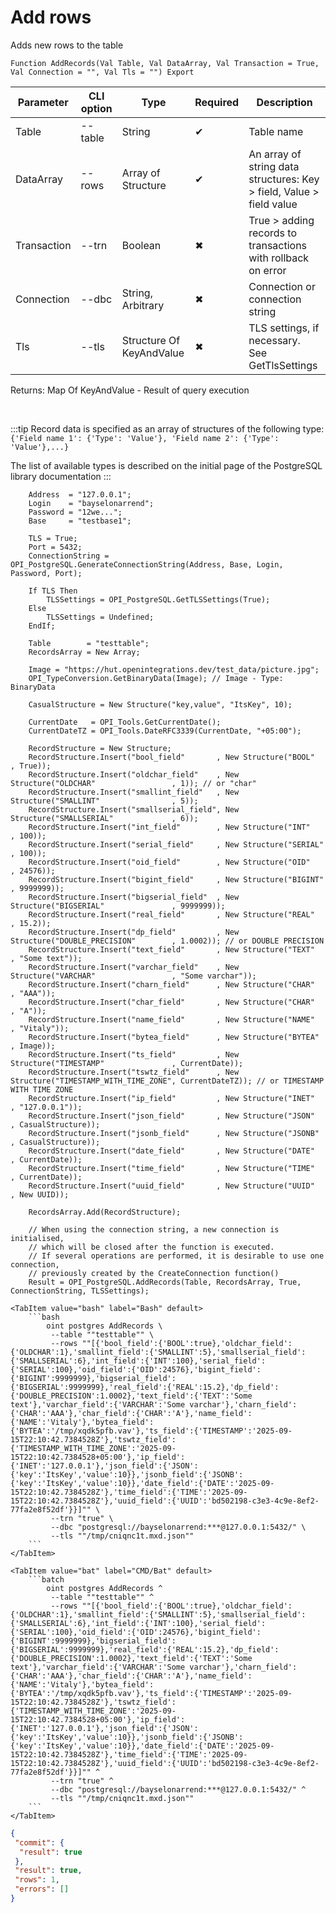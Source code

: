 ﻿---
sidebar_position: 11
description: Add rows and other functions to work with PostgreSQL in the Open Integration Package, a free open-source integration library for 1C:Enterprise 8, OneScript and CLI
keywords: [1C, 1С, 1С:Enterprise, 1С:Enterprise 8.3, API, Integration, Services, Exchange, OneScript, CLI, PostgreSQL]
---


# Add rows
 Adds new rows to the table



`Function AddRecords(Val Table, Val DataArray, Val Transaction = True, Val Connection = "", Val Tls = "") Export`

  | Parameter | CLI option | Type | Required | Description |
  |-|-|-|-|-|
  | Table | --table | String | &#x2714; | Table name |
  | DataArray | --rows | Array of Structure | &#x2714; | An array of string data structures: Key > field, Value > field value |
  | Transaction | --trn | Boolean | &#x2716; | True > adding records to transactions with rollback on error |
  | Connection | --dbc | String, Arbitrary | &#x2716; | Connection or connection string |
  | Tls | --tls | Structure Of KeyAndValue | &#x2716; | TLS settings, if necessary. See GetTlsSettings |

  
  Returns:  Map Of KeyAndValue - Result of query execution

<br/>

:::tip
Record data is specified as an array of structures of the following type:<br/>`{'Field name 1': {'Type': 'Value'}, 'Field name 2': {'Type': 'Value'},...}`

The list of available types is described on the initial page of the PostgreSQL library documentation
:::
<br/>



```bsl title="1C:Enterprise/OneScript code example"
    Address  = "127.0.0.1";
    Login    = "bayselonarrend";
    Password = "12we...";
    Base     = "testbase1";

    TLS = True;
    Port = 5432;
    ConnectionString = OPI_PostgreSQL.GenerateConnectionString(Address, Base, Login, Password, Port);

    If TLS Then
        TLSSettings = OPI_PostgreSQL.GetTLSSettings(True);
    Else
        TLSSettings = Undefined;
    EndIf;

    Table        = "testtable";
    RecordsArray = New Array;

    Image = "https://hut.openintegrations.dev/test_data/picture.jpg";
    OPI_TypeConversion.GetBinaryData(Image); // Image - Type: BinaryData

    CasualStructure = New Structure("key,value", "ItsKey", 10);

    CurrentDate   = OPI_Tools.GetCurrentDate();
    CurrentDateTZ = OPI_Tools.DateRFC3339(CurrentDate, "+05:00");

    RecordStructure = New Structure;
    RecordStructure.Insert("bool_field"       , New Structure("BOOL"                    , True));
    RecordStructure.Insert("oldchar_field"    , New Structure("OLDCHAR"                 , 1)); // or "char"
    RecordStructure.Insert("smallint_field"   , New Structure("SMALLINT"                , 5));
    RecordStructure.Insert("smallserial_field", New Structure("SMALLSERIAL"             , 6));
    RecordStructure.Insert("int_field"        , New Structure("INT"                     , 100));
    RecordStructure.Insert("serial_field"     , New Structure("SERIAL"                  , 100));
    RecordStructure.Insert("oid_field"        , New Structure("OID"                     , 24576));
    RecordStructure.Insert("bigint_field"     , New Structure("BIGINT"                  , 9999999));
    RecordStructure.Insert("bigserial_field"  , New Structure("BIGSERIAL"               , 9999999));
    RecordStructure.Insert("real_field"       , New Structure("REAL"                    , 15.2));
    RecordStructure.Insert("dp_field"         , New Structure("DOUBLE_PRECISION"        , 1.0002)); // or DOUBLE PRECISION
    RecordStructure.Insert("text_field"       , New Structure("TEXT"                    , "Some text"));
    RecordStructure.Insert("varchar_field"    , New Structure("VARCHAR"                 , "Some varchar"));
    RecordStructure.Insert("charn_field"      , New Structure("CHAR"                    , "AAA"));
    RecordStructure.Insert("char_field"       , New Structure("CHAR"                    , "A"));
    RecordStructure.Insert("name_field"       , New Structure("NAME"                    , "Vitaly"));
    RecordStructure.Insert("bytea_field"      , New Structure("BYTEA"                   , Image));
    RecordStructure.Insert("ts_field"         , New Structure("TIMESTAMP"               , CurrentDate));
    RecordStructure.Insert("tswtz_field"      , New Structure("TIMESTAMP_WITH_TIME_ZONE", CurrentDateTZ)); // or TIMESTAMP WITH TIME ZONE
    RecordStructure.Insert("ip_field"         , New Structure("INET"                    , "127.0.0.1"));
    RecordStructure.Insert("json_field"       , New Structure("JSON"                    , CasualStructure));
    RecordStructure.Insert("jsonb_field"      , New Structure("JSONB"                   , CasualStructure));
    RecordStructure.Insert("date_field"       , New Structure("DATE"                    , CurrentDate));
    RecordStructure.Insert("time_field"       , New Structure("TIME"                    , CurrentDate));
    RecordStructure.Insert("uuid_field"       , New Structure("UUID"                    , New UUID));

    RecordsArray.Add(RecordStructure);

    // When using the connection string, a new connection is initialised,
    // which will be closed after the function is executed.
    // If several operations are performed, it is desirable to use one connection,
    // previously created by the CreateConnection function()
    Result = OPI_PostgreSQL.AddRecords(Table, RecordsArray, True, ConnectionString, TLSSettings);
```
 

 <Tabs>
  
    <TabItem value="bash" label="Bash" default>
        ```bash
            oint postgres AddRecords \
             --table ""testtable"" \
             --rows ""[{'bool_field':{'BOOL':true},'oldchar_field':{'OLDCHAR':1},'smallint_field':{'SMALLINT':5},'smallserial_field':{'SMALLSERIAL':6},'int_field':{'INT':100},'serial_field':{'SERIAL':100},'oid_field':{'OID':24576},'bigint_field':{'BIGINT':9999999},'bigserial_field':{'BIGSERIAL':9999999},'real_field':{'REAL':15.2},'dp_field':{'DOUBLE_PRECISION':1.0002},'text_field':{'TEXT':'Some text'},'varchar_field':{'VARCHAR':'Some varchar'},'charn_field':{'CHAR':'AAA'},'char_field':{'CHAR':'A'},'name_field':{'NAME':'Vitaly'},'bytea_field':{'BYTEA':'/tmp/xqdk5pfb.vav'},'ts_field':{'TIMESTAMP':'2025-09-15T22:10:42.7384528Z'},'tswtz_field':{'TIMESTAMP_WITH_TIME_ZONE':'2025-09-15T22:10:42.7384528+05:00'},'ip_field':{'INET':'127.0.0.1'},'json_field':{'JSON':{'key':'ItsKey','value':10}},'jsonb_field':{'JSONB':{'key':'ItsKey','value':10}},'date_field':{'DATE':'2025-09-15T22:10:42.7384528Z'},'time_field':{'TIME':'2025-09-15T22:10:42.7384528Z'},'uuid_field':{'UUID':'bd502198-c3e3-4c9e-8ef2-77fa2e8f52df'}}]"" \
             --trn "true" \
             --dbc "postgresql://bayselonarrend:***@127.0.0.1:5432/" \
             --tls ""/tmp/cniqnc1t.mxd.json""
        ```
    </TabItem>
  
    <TabItem value="bat" label="CMD/Bat" default>
        ```batch
            oint postgres AddRecords ^
             --table ""testtable"" ^
             --rows ""[{'bool_field':{'BOOL':true},'oldchar_field':{'OLDCHAR':1},'smallint_field':{'SMALLINT':5},'smallserial_field':{'SMALLSERIAL':6},'int_field':{'INT':100},'serial_field':{'SERIAL':100},'oid_field':{'OID':24576},'bigint_field':{'BIGINT':9999999},'bigserial_field':{'BIGSERIAL':9999999},'real_field':{'REAL':15.2},'dp_field':{'DOUBLE_PRECISION':1.0002},'text_field':{'TEXT':'Some text'},'varchar_field':{'VARCHAR':'Some varchar'},'charn_field':{'CHAR':'AAA'},'char_field':{'CHAR':'A'},'name_field':{'NAME':'Vitaly'},'bytea_field':{'BYTEA':'/tmp/xqdk5pfb.vav'},'ts_field':{'TIMESTAMP':'2025-09-15T22:10:42.7384528Z'},'tswtz_field':{'TIMESTAMP_WITH_TIME_ZONE':'2025-09-15T22:10:42.7384528+05:00'},'ip_field':{'INET':'127.0.0.1'},'json_field':{'JSON':{'key':'ItsKey','value':10}},'jsonb_field':{'JSONB':{'key':'ItsKey','value':10}},'date_field':{'DATE':'2025-09-15T22:10:42.7384528Z'},'time_field':{'TIME':'2025-09-15T22:10:42.7384528Z'},'uuid_field':{'UUID':'bd502198-c3e3-4c9e-8ef2-77fa2e8f52df'}}]"" ^
             --trn "true" ^
             --dbc "postgresql://bayselonarrend:***@127.0.0.1:5432/" ^
             --tls ""/tmp/cniqnc1t.mxd.json""
        ```
    </TabItem>
</Tabs>


```json title="Result"
{
 "commit": {
  "result": true
 },
 "result": true,
 "rows": 1,
 "errors": []
}
```
